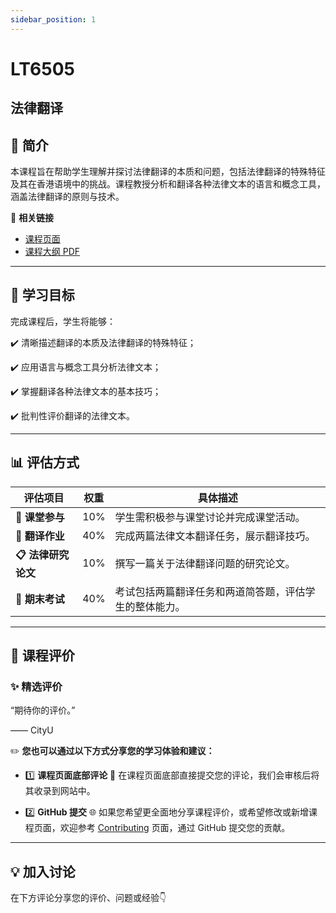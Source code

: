 ```yaml
---
sidebar_position: 1
---
```


# LT6505
## 法律翻译

## **📘 简介**
本课程旨在帮助学生理解并探讨法律翻译的本质和问题，包括法律翻译的特殊特征及其在香港语境中的挑战。课程教授分析和翻译各种法律文本的语言和概念工具，涵盖法律翻译的原则与技术。

🔗 **相关链接**
- [课程页面](https://www.cityu.edu.hk/catalogue/pg/202425/course/LT6505.htm)
- [课程大纲 PDF](https://www.cityu.edu.hk/catalogue/pg/202425/course/LT6505.pdf)

---

## **🎯 学习目标**

完成课程后，学生将能够：

✔️ 清晰描述翻译的本质及法律翻译的特殊特征；

✔️ 应用语言与概念工具分析法律文本；

✔️ 掌握翻译各种法律文本的基本技巧；

✔️ 批判性评价翻译的法律文本。

---

## **📊 评估方式**

| **评估项目**              | **权重** | **具体描述**                                                                                     |
|--------------------------|---------|-----------------------------------------------------------------------------------------------|
| **💬 课堂参与**            | 10%     | 学生需积极参与课堂讨论并完成课堂活动。                                                             |
| **📄 翻译作业**            | 40%     | 完成两篇法律文本翻译任务，展示翻译技巧。                                                             |
| **📋 法律研究论文**         | 10%     | 撰写一篇关于法律翻译问题的研究论文。                                                               |
| **📝 期末考试**            | 40%     | 考试包括两篇翻译任务和两道简答题，评估学生的整体能力。                                                 |

---

## **💬 课程评价**

### ✨ **精选评价**
<div className={commentStyles.commentBox}>
    <p className={commentStyles.commentText}>
        “期待你的评价。”
    </p>
    <p className={commentStyles.commentAuthor}>—— CityU</p>
</div>

✏️ **您也可以通过以下方式分享您的学习体验和建议：**

- 1️⃣ **课程页面底部评论**
💬 在课程页面底部直接提交您的评论，我们会审核后将其收录到网站中。

- 2️⃣ **GitHub 提交**
🌐 如果您希望更全面地分享课程评价，或希望修改或新增课程页面，欢迎参考 [Contributing](/contributing) 页面，通过 GitHub 提交您的贡献。

---

## **💡 加入讨论**

在下方评论分享您的评价、问题或经验👇
<Utterances />
